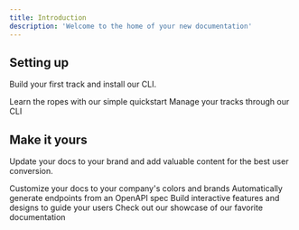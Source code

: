 ```yaml
---
title: Introduction
description: 'Welcome to the home of your new documentation'
---
```


## Setting up

Build your first track and install our CLI.

<CardGroup cols={1}>

  <Card title="Quickstart" icon="flag" href="https://mintlify.com/docs/quickstart">
    Learn the ropes with our simple quickstart
  </Card>

  <Card title="Install CLI" icon="computer" href="https://mintlify.com/docs/development">
    Manage your tracks through our CLI
  </Card>

</CardGroup>

## Make it yours

Update your docs to your brand and add valuable content for the best user conversion.

<CardGroup cols={2}>
  <Card
    title="Customize Style"
    icon="palette"
    href="https://mintlify.com/docs/settings/global"
  >
    Customize your docs to your company's colors and brands
  </Card>
  <Card
    title="Reference APIs"
    icon="code"
    href="https://mintlify.com/docs/api-playground/openapi"
  >
    Automatically generate endpoints from an OpenAPI spec
  </Card>
  <Card
    title="Add Components"
    icon="screwdriver-wrench"
    href="https://mintlify.com/docs/components/accordion"
  >
    Build interactive features and designs to guide your users
  </Card>
  <Card
    title="Get Inspiration"
    icon="stars"
    href="https://mintlify.com/showcase"
  >
    Check out our showcase of our favorite documentation
  </Card>
</CardGroup>
